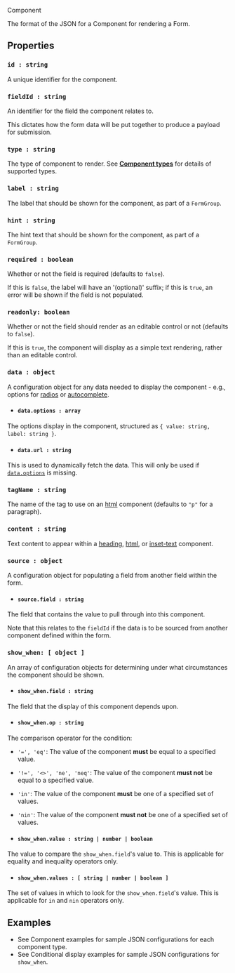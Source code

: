 <!-- Global imports -->

<Meta title="JSON Format/Component" id="F-JSON-Component" />

<Heading size="xl" id="json-format" caption="JSON Format">Component</Heading>

The format of the JSON for a Component for rendering a <Link href="/?path=/docs/d-formrenderer">Form</Link>.


## Properties

### `id : string`
A unique identifier for the component.

### `fieldId : string`
An identifier for the field the component relates to.

This dictates how the form data will be put together to produce a payload for submission.

### `type : string`
The type of component to render. See [**Component types**](#component-types) for details of
supported types.

### `label : string`
The label that should be shown for the component, as part of a `FormGroup`.

### `hint : string`
The hint text that should be shown for the component, as part of a `FormGroup`.

### `required : boolean`
Whether or not the field is required (defaults to `false`).

If this is `false`, the label will have an '(optional)' suffix; if this is `true`,
an error will be shown if the field is not populated.

### `readonly: boolean`
Whether or not the field should render as an editable control or not (defaults to `false`).

If this is `true`, the component will display as a simple text rendering, rather than an editable control.

### `data : object`
A configuration object for any data needed to display the component - e.g., options for
[radios](#radios) or [autocomplete](#autocomplete).

* #### `data.options : array`
The options display in the component, structured as `{ value: string, label: string }`.

* #### `data.url : string`
This is used to dynamically fetch the data.
This will only be used if [`data.options`](#dataoptions--array) is missing.

### `tagName : string`
The name of the tag to use on an [html](#html) component (defaults to `"p"` for a paragraph).

### `content : string`
Text content to appear within a [heading](#heading), [html](#html), or [inset-text](#inset-text) component.

### `source : object`
A configuration object for populating a field from another field within the form.

* #### `source.field : string`
The field that contains the value to pull through into this component.

Note that this relates to the `fieldId` if the data is to be sourced from another component defined within the form.

### `show_when: [ object ]`
An array of configuration objects for determining under what circumstances the component should be shown.

* #### `show_when.field : string`
The field that the display of this component depends upon.

* #### `show_when.op : string`
The comparison operator for the condition:

  * `'=', 'eq'`: The value of the component **must** be equal to a specified value.
  * `'!=', '<>', 'ne', 'neq'`: The value of the component **must not** be equal to a specified value.
  * `'in'`: The value of the component **must** be one of a specified set of values.
  * `'nin'`: The value of the component **must not** be one of a specified set of values.

* #### `show_when.value : string | number | boolean`
The value to compare the `show_when.field`'s value to. This is applicable for equality and inequality operators only.

* #### `show_when.values : [ string | number | boolean ]`
The set of values in which to look for the `show_when.field`'s value. This is applicable for `in` and `nin` operators only.


## Examples

* See <Link href="/?path=/docs/f-examples-component">Component examples</Link> for sample JSON configurations for each component type.
* See <Link href="/?path=/docs/f-examples-conditional-display">Conditional display examples</Link> for sample JSON configurations for `show_when`.
